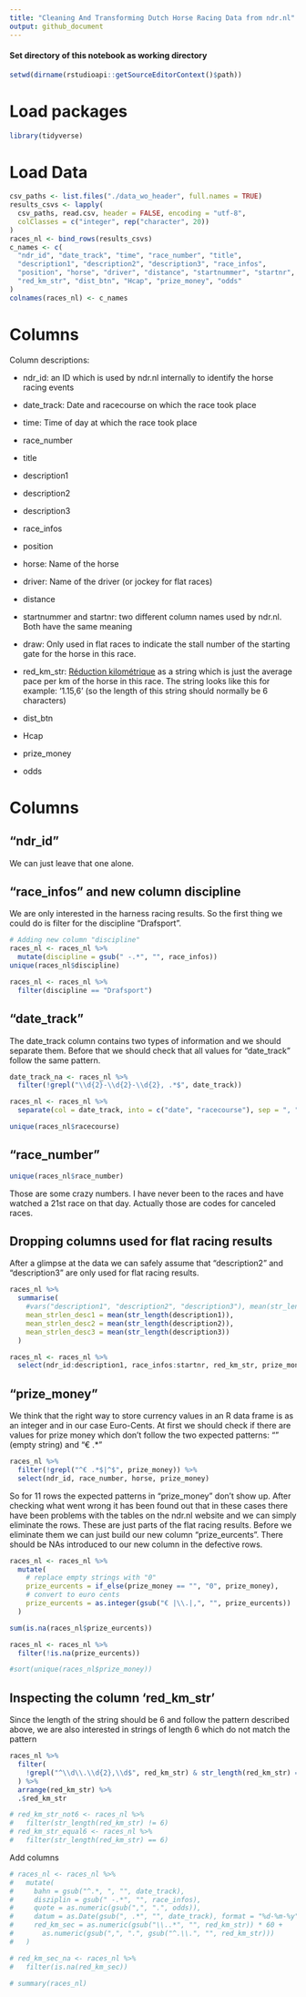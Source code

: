 ```yaml
---
title: "Cleaning And Transforming Dutch Horse Racing Data from ndr.nl"
output: github_document
---
```



#### Set directory of this notebook as working directory

```r
setwd(dirname(rstudioapi::getSourceEditorContext()$path))
```


# Load packages

```r
library(tidyverse)
```



# Load Data

```r
csv_paths <- list.files("./data_wo_header", full.names = TRUE)
results_csvs <- lapply(
  csv_paths, read.csv, header = FALSE, encoding = "utf-8", 
  colClasses = c("integer", rep("character", 20))
)
races_nl <- bind_rows(results_csvs)
c_names <- c(
  "ndr_id", "date_track", "time", "race_number", "title", 
  "description1", "description2", "description3", "race_infos",
  "position", "horse", "driver", "distance", "startnummer", "startnr", "draw", 
  "red_km_str", "dist_btn", "Hcap", "prize_money", "odds"
)
colnames(races_nl) <- c_names
```


# Columns

Column descriptions:

* ndr_id: an ID which is used by ndr.nl internally to identify the horse racing
events

* date_track: Date and racecourse on which the race took place

* time: Time of day at which the race took place

* race_number

* title

* description1

* description2

* description3

* race_infos

* position

* horse: Name of the horse

* driver: Name of the driver (or jockey for flat races)

* distance

* startnummer and startnr: two different column names used by ndr.nl. Both have the same meaning 

* draw: Only used in flat races to indicate the stall number of the starting gate for the horse in this race.

* red_km_str: [Réduction kilométrique](https://www.zone-turf.fr/definition/reduction-kilometrique-99.html) as a string which is just the average pace per km of the horse in this race. The string looks like this for example: '1.15,6' (so the length of this string should normally be 6 characters) 

* dist_btn

* Hcap

* prize_money
* odds


# Columns


## "ndr_id"

We can just leave that one alone.


## "race_infos" and new column discipline

We are only interested in the harness racing results. So the first thing we could do is filter for the discipline "Drafsport".

```r
# Adding new column "discipline"
races_nl <- races_nl %>% 
  mutate(discipline = gsub(" -.*", "", race_infos))
unique(races_nl$discipline)
```
```r
races_nl <- races_nl %>% 
  filter(discipline == "Drafsport")
```


## "date_track"

The date_track column contains two types of information and we should separate them. Before that we should check that all values for "date_track" follow the same pattern.

```r
date_track_na <- races_nl %>% 
  filter(!grepl("\\d{2}-\\d{2}-\\d{2}, .*$", date_track))
```


```r
races_nl <- races_nl %>% 
  separate(col = date_track, into = c("date", "racecourse"), sep = ", ")
```

```r
unique(races_nl$racecourse)
```

## "race_number"

```r
unique(races_nl$race_number)
```

Those are some crazy numbers. I have never been to the races and have watched a 21st race on that day. Actually those are codes for canceled races.


## Dropping columns used for flat racing results

After a glimpse at the data we can safely assume that "description2" and "description3" are only used for flat racing results.

```r
races_nl %>% 
  summarise(
    #vars("description1", "description2", "description3"), mean(str_length)
    mean_strlen_desc1 = mean(str_length(description1)),
    mean_strlen_desc2 = mean(str_length(description2)),
    mean_strlen_desc3 = mean(str_length(description3))
  )
```

```r
races_nl <- races_nl %>% 
  select(ndr_id:description1, race_infos:startnr, red_km_str, prize_money, odds)
```


## "prize_money"

We think that the right way to store currency values in an R data frame is as an integer and in our case  Euro-Cents. At first we should check if there are values for prize money which don't follow the two expected patterns: "" (empty string) and "€ .*"

```r
races_nl %>% 
  filter(!grepl("^€ .*$|^$", prize_money)) %>% 
  select(ndr_id, race_number, horse, prize_money)
```

So for 11 rows the expected patterns in "prize_money" don't show up. After checking what went wrong it has been found out that in these cases there have been problems with the tables on the ndr.nl website and we can simply eliminate the rows. These are just parts of the flat racing results. Before we eliminate them we can just build our new column "prize_eurcents". There should be NAs introduced to our new column in the defective rows.   

```r
races_nl <- races_nl %>% 
  mutate(
    # replace empty strings with "0"
    prize_eurcents = if_else(prize_money == "", "0", prize_money),
    # convert to euro cents
    prize_eurcents = as.integer(gsub("€ |\\.|,", "", prize_eurcents))
  )
```

```r
sum(is.na(races_nl$prize_eurcents))
```

```r
races_nl <- races_nl %>% 
  filter(!is.na(prize_eurcents))
```




```r
#sort(unique(races_nl$prize_money))
```




## Inspecting the column 'red_km_str'

Since the length of the string should be 6 and follow the pattern described above, we are also interested in strings of length 6 which do not match the pattern

```r
races_nl %>% 
  filter(
    !grepl("^\\d\\.\\d{2},\\d$", red_km_str) & str_length(red_km_str) == 6
  ) %>% 
  arrange(red_km_str) %>% 
  .$red_km_str
```



```r
# red_km_str_not6 <- races_nl %>% 
#   filter(str_length(red_km_str) != 6)
# red_km_str_equal6 <- races_nl %>% 
#   filter(str_length(red_km_str) == 6)
```



Add columns

```r
# races_nl <- races_nl %>% 
#   mutate(
#     bahn = gsub("^.*, ", "", date_track),
#     disziplin = gsub(" -.*", "", race_infos),
#     quote = as.numeric(gsub(",", ".", odds)),
#     datum = as.Date(gsub(", .*", "", date_track), format = "%d-%m-%y"),
#     red_km_sec = as.numeric(gsub("\\..*", "", red_km_str)) * 60 +
#       as.numeric(gsub(",", ".", gsub("^.\\.", "", red_km_str)))
#   )
```


```r
# red_km_sec_na <- races_nl %>% 
#   filter(is.na(red_km_sec))
```



```r
# summary(races_nl)
```


